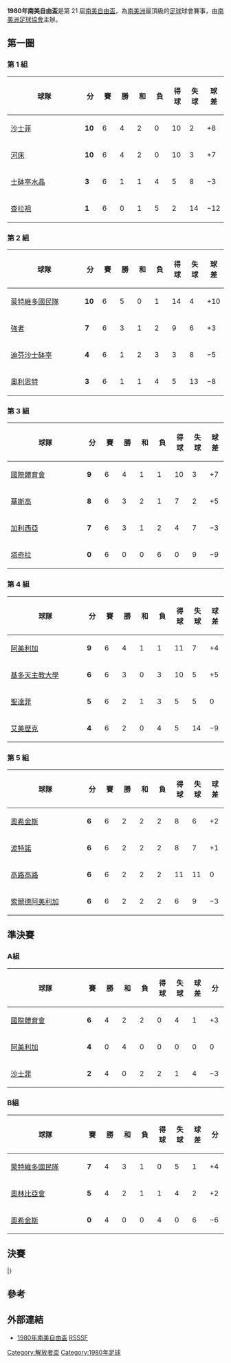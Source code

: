 {{Infobox 國際足球賽事賽季
| tourney_name          = 南美自由盃
| year                  = 1980
| other_titles          = 1980 Copa Libertadores de América
| image                 = 
| size                  = 
| caption               = 
| edition               = 21
| defending_champ_other = {{flagicon|PAR}} [[奥林匹亞俱樂部|奧林比亞會]]
| dates                 = 1980年2月16日–8月6日
| num_teams             = 21 隊
| associations          = 10
| champion_other        = {{flagicon|URU}} [[民族足球俱樂部|蒙特維多國民隊]]
| count                 = 2
| second_other          = {{flagicon|BRA}} [[國際體育會|國際體育會]]
| matches               = 75
| goals                 = 160
| attendance            = 
| top_scorer            = 
| player                = 
| prevseason            = [[1979年南美自由盃|1979]]
| nextseason            = [[1981年南美自由盃|1981]]
}}

'''1980年南美自由盃'''是第 21 屆[[南美自由盃|南美自由盃]]，為[[南美洲|南美洲]]最頂級的[[足球|足球]]球會賽事，由[[南美洲足球協會|南美洲足球協會]]主辦。

==第一圈==
===第 1 組===
{| class="wikitable" style="text-align: center;"
|-
!width="165"|球隊
!width="25"|分
!width="25"|賽
!width="25"|勝
!width="25"|和
!width="25"|負
!width="25"|得球
!width="25"|失球
!width="25"|球差
|-bgcolor=ccffcc
|style="text-align:left;"|{{flagicon|ARG}} [[貝萊斯沙士菲體育會|沙士菲]]
|'''10'''||6||4||2||0||10||2||+8
|- 
|style="text-align:left;"|{{flagicon|ARG}} [[河床體育會|河床]]
|'''10'''||6||4||2||0||10||3||+7
|- 
|style="text-align:left;"|{{flagicon|PER}} [[士砵亭水晶|士砵亭水晶]]
|'''3'''||6||1||1||4||5||8||−3
|- 
|style="text-align:left;"|{{flagicon|PER}} [[查拉祖體育會|查拉祖]]
|'''1'''||6||0||1||5||2||14||−12
|}

===第 2 組===
{| class="wikitable" style="text-align: center;"
|-
!width="165"|球隊
!width="25"|分
!width="25"|賽
!width="25"|勝
!width="25"|和
!width="25"|負
!width="25"|得球
!width="25"|失球
!width="25"|球差
|-bgcolor=ccffcc
|style="text-align:left;"|{{flagicon|URU}} [[民族足球俱樂部|蒙特維多國民隊]]
|'''10'''||6||5||0||1||14||4||+10
|- 
|style="text-align:left;"|{{flagicon|BOL}} [[最強者足球俱樂部|強者]]
|'''7'''||6||3||1||2||9||6||+3
|- 
|style="text-align:left;"|{{flagicon|URU}} [[防衛者體育|迪芬沙士砵亭]]
|'''4'''||6||1||2||3||3||8||−5
|- 
|style="text-align:left;"|{{flagicon|BOL}} [[東方石油體育俱樂部|奧利恩特]] 
|'''3'''||6||1||1||4||5||13||−8
|}

===第 3 組===
{| class="wikitable" style="text-align: center;"
|-
!width="165"|球隊
!width="25"|分
!width="25"|賽
!width="25"|勝
!width="25"|和
!width="25"|負
!width="25"|得球
!width="25"|失球
!width="25"|球差
|-bgcolor=ccffcc
|style="text-align:left;"|{{flagicon|BRA}} [[國際體育會|國際體育會]]
|'''9'''||6||4||1||1||10||3||+7
|- 
|style="text-align:left;"|{{flagicon|BRA}} [[華斯高達伽馬划艇會|華斯高]]
|'''8'''||6||3||2||1||7||2||+5
|- 
|style="text-align:left;"|{{flagicon|VEN}} [[加利西亞體育會|加利西亞]]
|'''7'''||6||3||1||2||4||7||−3
|- 
|style="text-align:left;"|{{flagicon|VEN}} [[塔奇拉競技足球俱樂部|塔奇拉]] 
|'''0'''||6||0||0||6||0||9||−9
|}

===第 4 組===
{| class="wikitable" style="text-align: center;"
|-
!width="165"|球隊
!width="25"|分
!width="25"|賽
!width="25"|勝
!width="25"|和
!width="25"|負
!width="25"|得球
!width="25"|失球
!width="25"|球差
|-bgcolor=ccffcc
|style="text-align:left;"|{{flagicon|COL}} [[卡利美洲|阿美利加]]
|'''9'''||6||4||1||1||11||7||+4
|- 
|style="text-align:left;"|{{flagicon|ECU}} [[厄瓜多爾天主教大學|基多天主教大學]]
|'''6'''||6||3||0||3||10||5||+5
|- 
|style="text-align:left;"|{{flagicon|COL}} [[聖達菲獨立隊|聖達菲]]
|'''5'''||6||2||1||3||5||5||0
|- 
|style="text-align:left;"|{{flagicon|ECU}} [[埃梅萊克體育俱樂部|艾美歷克]] 
|'''4'''||6||2||0||4||5||14||−9
|}

===第 5 組===
{| class="wikitable" style="text-align: center;"
|-
!width="165"|球隊
!width="25"|分
!width="25"|賽
!width="25"|勝
!width="25"|和
!width="25"|負
!width="25"|得球
!width="25"|失球
!width="25"|球差
|-bgcolor=ccffcc
|style="text-align:left;"|{{flagicon|CHI}} [[奧希金斯體育俱樂部|奧希金斯]]
|'''6'''||6||2||2||2||8||6||+2
|- 
|style="text-align:left;"|{{flagicon|PAR}} [[波特諾山丘|波特諾]]
|'''6'''||6||2||2||2||8||7||+1
|- 
|style="text-align:left;"|{{flagicon|CHI}} [[科洛科洛競技俱樂部|高路高路]]
|'''6'''||6||2||2||2||11||11||0
|- 
|style="text-align:left;"|{{flagicon|PAR}} [[美洲太陽俱樂部|索爾德阿美利加]] 
|'''6'''||6||2||2||2||6||9||−3
|}

==準決賽==
===A組===
{| class="wikitable" style="text-align: center;"
|-
!width="165"|球隊
!width="25"|賽
!width="25"|勝
!width="25"|和
!width="25"|負
!width="25"|得球
!width="25"|失球
!width="25"|球差
!width="25"|分
|-bgcolor=ccffcc
|style="text-align:left;"|{{flagicon|BRA}} [[國際體育會|國際體育會]]
|'''6'''||4||2||2||0||4||1||+3
|- 
|style="text-align:left;"|{{flagicon|COL}} [[卡利美洲|阿美利加]]
|'''4'''||0||4||0||0||0||0||0
|- 
|style="text-align:left;"|{{flagicon|ARG}} [[貝萊斯沙士菲體育會|沙士菲]]
|'''2'''||4||0||2||2||1||4||−3
|}

===B組===
{| class="wikitable" style="text-align: center;"
|-
!width="165"|球隊
!width="25"|賽
!width="25"|勝
!width="25"|和
!width="25"|負
!width="25"|得球
!width="25"|失球
!width="25"|球差
!width="25"|分
|-bgcolor=ccffcc
|style="text-align:left;"|{{flagicon|URU}} [[民族足球俱樂部|蒙特維多國民隊]]
|'''7'''||4||3||1||0||5||1||+4
|- 
|style="text-align:left;"|{{flagicon|PAR}} [[奥林匹亞俱樂部|奧林比亞會]]
|'''5'''||4||2||1||1||4||2||+2
|- 
|style="text-align:left;"|{{flagicon|CHI}} [[奧希金斯體育俱樂部|奧希金斯]]
|'''0'''||4||0||0||4||0||6||−6
|}

==決賽==
{{TwoLeg start}}
{{TwoLegResult|[[國際體育會|國際體育會]]|BRA| 0–1 |'''[[民族足球俱樂部|蒙特維多國民隊]]'''|URU| 0–0 | 0–1 }}
|}

==參考==
{{reflist}}

==外部連結==
*[http://rsssf.com/sacups/copa80.html 1980年南美自由盃]{{Wayback|url=http://rsssf.com/sacups/copa80.html |date=20200626160200 }} [[RSSSF|RSSSF]]

{{歷屆南美解放者盃}}

[[Category:解放者盃|Category:解放者盃]]
[[Category:1980年足球|Category:1980年足球]]